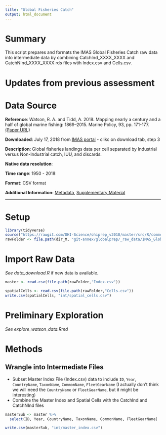 ```yaml
---
title: "Global Fisheries Catch"
output: html_document
---
```


# Summary

This script prepares and formats the IMAS Global Fisheries Catch raw data into intermediate data by combining CatchInd_XXXX_XXXX and CatchNInd_XXXX_XXXX rds files wtih Index.csv and Cells.csv.

# Updates from previous assessment

# Data Source

**Reference**: Watson, R. A. and Tidd, A. 2018. Mapping nearly a century and a half of global marine fishing: 1869–2015. Marine Policy, 93, pp. 171-177. [(Paper URL)](https://doi.org/10.1016/j.marpol.2018.04.023)

**Downloaded**: July 17, 2018 from [IMAS portal](http://data.imas.utas.edu.au/portal/search?uuid=ff1274e1-c0ab-411b-a8a2-5a12eb27f2c0) - clikc on download tab, step 3

**Description**:  Global fisheries landings data per cell separated by Industrial versus Non-Industrial catch, IUU, and discards.

**Native data resolution**:   

**Time range**: 1950 - 2018

**Format**:  CSV format

**Additional Information**: [Metadata](http://metadata.imas.utas.edu.au/geonetwork/srv/eng/metadata.show?uuid=ff1274e1-c0ab-411b-a8a2-5a12eb27f2c0), [Supplementary Material](https://ars.els-cdn.com/content/image/1-s2.0-S0308597X18300605-mmc1.docx)


***
  
# Setup

```r

library(tidyverse)
source("https://rawgit.com/OHI-Science/ohiprep_v2018/master/src/R/common.R")
rawFolder <- file.path(dir_M, "git-annex/globalprep/_raw_data/IMAS_GlobalFisheriesLandings/d2018")

```

# Import Raw Data

_See data_download.R_ if new data is available.

```r
master <- read.csv(file.path(rawFolder,"Index.csv"))

spatialCells <- read.csv(file.path(rawFolder,"Cells.csv"))
write.csv(spatialCells, "int/spatial_cells.csv")
```

# Preliminary Exploration

_See explore_watson_data.Rmd_

# Methods

## Wrangle into Intermediate Files

* Subset Master Index File (Index.csv) data to include `ID`, `Year`, `CountryName`, `TaxonName`, `CommonName`, `FleetGearName` (I actually don't think we will need the `CountryName` or `FleetGearName`, but it might be interesting)
* Combine the Master Index and Spatial Cells with the CatchInd and CatchNInd files

```r

masterSub <- master %>% 
  select(ID, Year, CountryName, TaxonName, CommonName, FleetGearName)

write.csv(masterSub, "int/master_index.csv")

```


